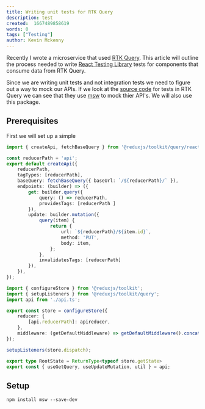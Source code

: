 ```yaml
---
title: Writing unit tests for RTK Query 
description: test
created:  1667489858619
words: 0
tags: ["Testing"]
author: Kevin Mckenny
---
```



Recently I wrote a microservice that used [RTK Query](https://redux-toolkit.js.org/rtk-query/overview). This article will outline the process needed to write [React Testing Library](https://testing-library.com/docs/react-testing-library/intro/) tests for components that consume data from RTK Query.


Since we are writing unit tests and not integration tests we need to figure out a way to mock our APIs. If we look at the [source code](https://github.com/reduxjs/redux-toolkit/blob/64a30d83384d77bcbc59231fa32aa2f1acd67020/packages/toolkit/src/query/tests/buildHooks.test.tsx) for tests in
RTK Query we can see that they use [msw](https://www.npmjs.com/package/msw) to mock thier API's. We will also use this package.


## Prerequisites


First we will set up a simple

```typescript
import { createApi, fetchBaseQuery } from '@reduxjs/toolkit/query/react';

const reducerPath = 'api';
export default createApi({
    reducerPath,
    tagTypes: [reducerPath],
    baseQuery: fetchBaseQuery({ baseUrl: `/${reducerPath}/` }),
    endpoints: (builder) => ({
        get: builder.query({
            query: () => reducerPath,
            providesTags: [reducerPath ]
        }),
        update: builder.mutation({
            query(item) {
                return {
                    url: `${reducerPath}/${item.id}`,
                    method: 'PUT',
                    body: item,
                };
            },
            invalidatesTags: [reducerPath]
        }),
    }),
});
```

```typescript
import { configureStore } from '@reduxjs/toolkit';
import { setupListeners } from '@reduxjs/toolkit/query';
import api from './api.ts';

export const store = configureStore({
    reducer: {
        [api.reducerPath]: apireducer,
    },
    middleware: (getDefaultMiddleware) => getDefaultMiddleware().concat(api.middleware)
});

setupListeners(store.dispatch);

export type RootState = ReturnType<typeof store.getState>
export const { useGetQuery, useUpdateMutation, util } = api;

```




## Setup

```
npm install msw --save-dev
```
